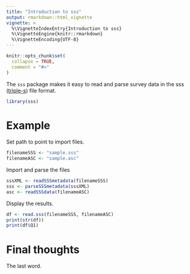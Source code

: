 ```yaml
---
title: "Introduction to sss"
output: rmarkdown::html_vignette
vignette: >
  %\VignetteIndexEntry{Introduction to sss}
  %\VignetteEngine{knitr::rmarkdown}
  %\VignetteEncoding{UTF-8}
---
```


```r
knitr::opts_chunk$set(
  collapse = TRUE,
  comment = "#>"
)
```

The `sss` package makes it easy to read and parse survey data in the sss ([triple-s](http://www.triple-s.org/)) file format.

```r
library(sss)
```



# Example

Set path to point to import files.

```r
filenameSSS <- "sample.sss"
filenameASC <- "sample.asc"
```

Import and parse the files

```r
sssXML <- readSSSmetadata(filenameSSS)
sss <- parseSSSmetadata(sssXML)
asc <- readSSSdata(filenameASC)
```

Display the results.

```r
df <- read.sss(filenameSSS, filenameASC)
print(str(df))
print(df$Q1)
```

# Final thoughts

The last word.
